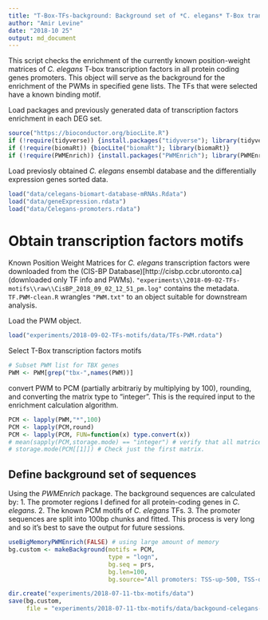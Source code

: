 ```yaml
---
title: "T-Box-TFs-background: Background set of *C. elegans* T-Box transcription factors binding motifs representation in protein coding genes promoters"
author: "Amir Levine"
date: "2018-10 25"
output: md_document
---
```


This script checks the enrichment of the currently known position-weight matrices of *C. elegans* T-box transcription factors in all protein coding genes promoters. This object will serve as the background for the enrichment of the PWMs in specified gene lists. The TFs that were selected have a known binding motif.

Load packages and previously generated data of transcription factors enrichment in each DEG set.
```r
source("https://bioconductor.org/biocLite.R")
if (!require(tidyverse)) {install.packages("tidyverse"); library(tidyverse)}
if (!require(biomaRt)) {biocLite("biomaRt"); library(biomaRt)} 
if (!require(PWMEnrich)) {install.packages("PWMEnrich"); library(PWMEnrich)}
```


Load previosly obtained *C. elegans* ensembl database and the differentially expression genes sorted data.
```r
load("data/celegans-biomart-database-mRNAs.Rdata")
load("data/geneExpression.rdata")
load("data/Celegans-promoters.rdata")
```

# Obtain transcription factors motifs
Known Position Weight Matrices for *C. elegans* transcription factors were downloaded from the (CIS-BP Database)[http://cisbp.ccbr.utoronto.ca] (downloaded only TF info and PWMs). `"experiments\\2018-09-02-TFs-motifs\\raw\\CisBP_2018_09_02_12_51_pm.log"` contains the metadata. `TF.PWM-clean.R` wrangles `"PWM.txt"` to an object suitable for downstream analysis.


Load the PWM object.
```r
load("experiments/2018-09-02-TFs-motifs/data/TFs-PWM.rdata")
```

Select T-Box transcription factors motifs 
```r
# Subset PWM list for TBX genes
PWM <- PWM[grep("tbx-",names(PWM))]
```

convert PWM to PCM (partially arbitrariy by multiplying by 100), rounding, and converting the matrix type to "integer". This is the required input to the enrichment calculation algorithm.
```r
PCM <- lapply(PWM,"*",100)
PCM <- lapply(PCM,round)
PCM <- lapply(PCM, FUN=function(x) type.convert(x))
# mean(sapply(PCM,storage.mode) == "integer") # verify that all matrices are stored as an "integer" (=1)
# storage.mode(PCM[[1]]) # Check just the first matrix.
```


## Define background set of sequences
Using the *PWMEnrich* package. 
The background sequences are calculated by:
1. The promoter regions I defined for all protein-coding genes in *C. elegans*.
2. The known PCM motifs of *C. elegans* TFs.
3. The promoter sequences are split into 100bp chunks and fitted.
This process is very long and so it's best to save the output for future sessions.
```r
useBigMemoryPWMEnrich(FALSE) # using large amount of memory
bg.custom <- makeBackground(motifs = PCM,
                            type = "logn",
                            bg.seq = prs,
                            bg.len=100,
                            bg.source="All promoters: TSS-up-500, TSS-dn-100, split into 100bp chunks")

dir.create("experiments/2018-07-11-tbx-motifs/data")
save(bg.custom,
     file = "experiments/2018-07-11-tbx-motifs/data/backgound-celegans-proteincoding-tbx.rdata")
```
